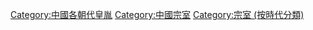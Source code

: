 [[Category:中國各朝代皇胤|Category:中國各朝代皇胤]]
[[Category:中國宗室|Category:中國宗室]]
[[Category:宗室_(按時代分類)|Category:宗室 (按時代分類)]]